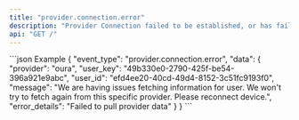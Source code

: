 ```yaml
---
title: "provider.connection.error"
description: "Provider Connection failed to be established, or has failed due to user credential changes."
api: "GET /"
---
```

<ResponseField name="event_type" type="string" required="false">

</ResponseField>
<ResponseField name="data" type="ProviderConnectionError" required="true">
<Expandable title="ProviderConnectionError">
<ResponseField name="provider" type="string" required="true">

</ResponseField>
<ResponseField name="user_id" type="string" required="true">

</ResponseField>
<ResponseField name="user_key" type="string" required="true">

</ResponseField>
<ResponseField name="message" type="string" required="true">

</ResponseField>
<ResponseField name="error_details" type="string" required="true">

</ResponseField>
</Expandable>
</ResponseField>
<ResponseExample>
```json Example
{
  "event_type": "provider.connection.error",
  "data": {
    "provider": "oura",
    "user_key": "49b330e0-2790-425f-be54-396a921e9abc",
    "user_id": "efd4ee20-40cd-49d4-8152-3c51fc9193f0",
    "message": "We are having issues fetching information for user.                             We won't try to fetch again from this specific provider. Please reconnect device.",
    "error_details": "Failed to pull provider data"
  }
}
```
</ResponseExample> 
